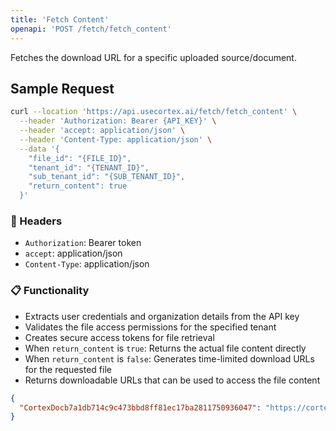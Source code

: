 ```yaml
---
title: 'Fetch Content'
openapi: 'POST /fetch/fetch_content'
---
```


Fetches the download URL for a specific uploaded source/document.

## Sample Request

```bash
curl --location 'https://api.usecortex.ai/fetch/fetch_content' \
  --header 'Authorization: Bearer {API_KEY}' \
  --header 'accept: application/json' \
  --header 'Content-Type: application/json' \
  --data '{
    "file_id": "{FILE_ID}",
    "tenant_id": "{TENANT_ID}",
    "sub_tenant_id": "{SUB_TENANT_ID}",
    "return_content": true
  }'
```

### 🔐 Headers
- `Authorization`: Bearer token
- `accept`: application/json
- `Content-Type`: application/json

### 📋 Functionality
- Extracts user credentials and organization details from the API key
- Validates the file access permissions for the specified tenant
- Creates secure access tokens for file retrieval
- When `return_content` is `true`: Returns the actual file content directly
- When `return_content` is `false`: Generates time-limited download URLs for the requested file
- Returns downloadable URLs that can be used to access the file content


```json
{
  "CortexDocb7a1db714c9c473bbd8ff81ec17ba2811750936047": "https://cortex-local-sources-prod.s3.amazonaws.com/ToayuCogoBdxZVoZQ1ft8ZoRzCO2/FindrMasterCollectionMemoriesPreprod/123/local_source/CortexDocb7a1db714c9c473bbd8ff81ec17ba2811750936047?..."
}
```